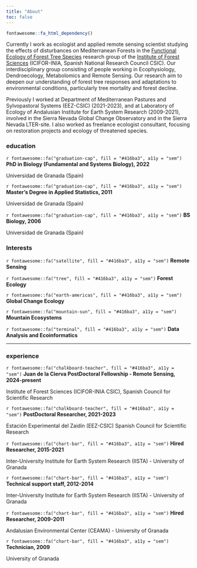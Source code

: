 ```yaml
---
title: "About"
toc: false
---
```


```r
fontawesome::fa_html_dependency()
```

Currently I work as ecologist and applied remote sensing scientist studying the effects of disturbances on Mediterranean Forests in the [Functional Ecology of Forest Tree Species](https://www.inia.es/en-en/Research/Forestry%20Research/Ecology%20and%20Genetics/Ecolog%C3%ADa%20funcional%20de%20especies%20forestales/Pages/Home.aspx) research group of the [Institute of Forest Sciences](https://www.inia.es/en-en/Research/Forestry%20Research/Pages/Home.aspx) (ICIFOR-INIA, Spanish National Research Council CSIC). Our interdisciplinary group consisting of people working in Ecophysiology, Dendroecology, Metabolomics and Remote Sensing. Our research aim to deepen our understanding of forest tree responses and adaptations to environmental conditions, particularly tree mortality and forest decline.

Previously I worked at Department of Mediterranean Pastures and Sylvopastoral Systems (EEZ-CSIC) (2021-2023), and at Laboratory of Ecology of Andalusian Institute for Earth System Research (2009-2021), involved in the Sierra Nevada Global Change Observatory and in the Sierra Nevada LTER-site. I also worked as freelance ecologist consultant, focusing on restoration projects and ecology of threatened species.

### education

<div class="topbr">
<p class="custom-subtitle">`r fontawesome::fa("graduation-cap", fill = "#416ba3", a11y = "sem")` **PhD in Biology (Fundamental and Systems Biology), 2022**</p>  
<p class="custom-subtitle2">Universidad de Granada (Spain)</p>

<p class="custom-subtitle">`r fontawesome::fa("graduation-cap", fill = "#416ba3", a11y = "sem")` **Master’s Degree in Applied Statistics, 2011**</p>  
<p class="custom-subtitle2">Universidad de Granada (Spain)</p>

<p class="custom-subtitle">`r fontawesome::fa("graduation-cap", fill = "#416ba3", a11y = "sem")` **BS Biology, 2006**</p>  
<p class="custom-subtitle2">Universidad de Granada (Spain)</p>
</div>

### Interests 
<p class="custom-subtitle">`r fontawesome::fa("satellite", fill = "#416ba3", a11y = "sem")` **Remote Sensing**</p>

<p class="custom-subtitle">`r fontawesome::fa("tree", fill = "#416ba3", a11y = "sem")` **Forest Ecology**</p>

<p class="custom-subtitle">`r fontawesome::fa("earth-americas", fill = "#416ba3", a11y = "sem")` **Global Change Ecology**</p>

<p class="custom-subtitle">`r fontawesome::fa("mountain-sun", fill = "#416ba3", a11y = "sem")` **Mountain Ecosystems**</p>


<p class="custom-subtitle">`r fontawesome::fa("terminal", fill = "#416ba3", a11y = "sem")` **Data Analysis and Ecoinformatics**</p>
-----------------------------------------------------------------------------------------------------------------------------------

### experience

<div class="topbr">
<p class="custom-subtitle">`r fontawesome::fa("chalkboard-teacher", fill = "#416ba3", a11y = "sem")` **Juan de la Cierva PostDoctoral Fellowship - Remote Sensing, 2024-present**</p>   
<p class="custom-subtitle2">Institute of Forest Sciences (ICIFOR-INIA CSIC), Spanish Council for Scientific Research</p>

<p class="custom-subtitle">`r fontawesome::fa("chalkboard-teacher", fill = "#416ba3", a11y = "sem")` **PostDoctoral Researcher, 2021-2023**</p>   
<p class="custom-subtitle2">Estación Experimental del Zaidín (EEZ-CSIC) Spanish Council for Scientific Research</p>  

<p class="custom-subtitle">`r fontawesome::fa("chart-bar", fill = "#416ba3", a11y = "sem")` **Hired Researcher, 2015-2021**</p>    
<p class="custom-subtitle2">Inter-University Institute for Earth System Research (IISTA) - University of Granada</p>

<p class="custom-subtitle">`r fontawesome::fa("chart-bar", fill = "#416ba3", a11y = "sem")` **Technical support staff, 2012-2014**</p>    
<p class="custom-subtitle2">Inter-University Institute for Earth System Research (IISTA) - University of Granada</p>

<p class="custom-subtitle">`r fontawesome::fa("chart-bar", fill = "#416ba3", a11y = "sem")` **Hired Researcher, 2009-2011**</p>    
<p class="custom-subtitle2">Andalusian Environmental Center (CEAMA) - University of Granada</p>

<p class="custom-subtitle">`r fontawesome::fa("chart-bar", fill = "#416ba3", a11y = "sem")` **Technician, 2009**</p>    
<p class="custom-subtitle2">University of Granada</p>

</div>